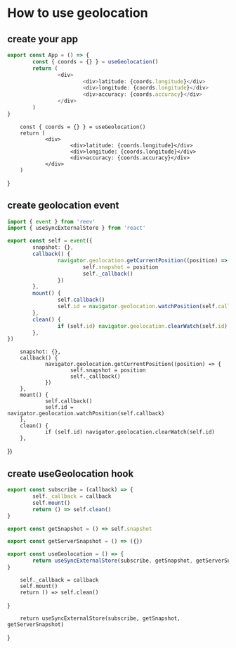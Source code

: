 # How to use geolocation

## create your app

```ts
export const App = () => {
        const { coords = {} } = useGeolocation()
        return (
                <div>
                        <div>latitude: {coords.longitude}</div>
                        <div>longitude: {coords.longitude}</div>
                        <div>accuracy: {coords.accuracy}</div>
                </div>
        )
}
```

        const { coords = {} } = useGeolocation()
        return (
                <div>
                        <div>latitude: {coords.longitude}</div>
                        <div>longitude: {coords.longitude}</div>
                        <div>accuracy: {coords.accuracy}</div>
                </div>
        )
}

<App />

## create geolocation event

```ts
import { event } from 'reev'
import { useSyncExternalStore } from 'react'

export const self = event({
        snapshot: {},
        callback() {
                navigator.geolocation.getCurrentPosition((position) => {
                        self.snapshot = position
                        self._callback()
                })
        },
        mount() {
                self.callback()
                self.id = navigator.geolocation.watchPosition(self.callback)
        },
        clean() {
                if (self.id) navigator.geolocation.clearWatch(self.id)
        },
})
```


        snapshot: {},
        callback() {
                navigator.geolocation.getCurrentPosition((position) => {
                        self.snapshot = position
                        self._callback()
                })
        },
        mount() {
                self.callback()
                self.id = navigator.geolocation.watchPosition(self.callback)
        },
        clean() {
                if (self.id) navigator.geolocation.clearWatch(self.id)
        },
})

## create useGeolocation hook

```ts
export const subscribe = (callback) => {
        self._callback = callback
        self.mount()
        return () => self.clean()
}

export const getSnapshot = () => self.snapshot

export const getServerSnapshot = () => ({})

export const useGeolocation = () => {
        return useSyncExternalStore(subscribe, getSnapshot, getServerSnapshot)
}
```

        self._callback = callback
        self.mount()
        return () => self.clean()
}



        return useSyncExternalStore(subscribe, getSnapshot, getServerSnapshot)
}
